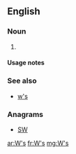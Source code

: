 {{also|WS|ws.|.ws|w's}}
==English==

===Noun===
{{head|en|noun plural form}}

# {{plural of|W|lang=en}}

====Usage notes====
{{U:en:plurals of letters}}

===See also===
* [[w's]]

===Anagrams===
* [[SW#English|SW]] 

[[ar:W's]]
[[fr:W's]]
[[mg:W's]]